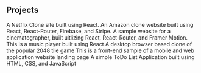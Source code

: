 ## Projects

<ProjectCard
	title='Netflix Clone'
	link='https://nflx-clone-np.web.app'
	bg='linear-gradient(to right, #111 0%, #E50914 100%)'>
	A Netflix Clone site built using React.
</ProjectCard>
<ProjectCard
	title='Amazon Clone'
	link='https://amzn-cln-np.web.app'
	bg='linear-gradient(to right, #131921 0%, #cd9042 100%)'>
	An Amazon clone website built using React, React-Router, Firebase, and Stripe.
</ProjectCard>
<ProjectCard
	title='InMoto'
	link='https://inmoto.netlify.app'
	bg='linear-gradient(to right, #23d997 0%, #D96ED4 100%)'>
	A sample website for a cinematographer, built uitlizing React, React-Router, and Framer Motion.
</ProjectCard>
<ProjectCard
	title='Waves Music Player'
	link='https://wavesmp.netlify.app'
	bg='linear-gradient(to right, #ffa5a5 0%, #f18080 100%)'>
	This is a music player built using React
</ProjectCard>
<ProjectCard
	title='2048 Clone'
	link='https://2048-game.on.fleek.co/'
	bg='linear-gradient(to right, #ffcea4 0%, #ffab6e 100%)'>
	A desktop browser based clone of the popular 2048 tile game
</ProjectCard>
<ProjectCard
	title='Pawfect Match'
	link='https://nikhilpatel87.github.io/pawfectmatch/'
	bg='linear-gradient(to right, #e4e5e6 0%, #00416A 100%)'>
	This is a front-end sample of a mobile and web application website landing
	page
</ProjectCard>
<ProjectCard
	title='ToDo List Web App'
	link='https://nikhilpatel87.github.io/TodoList/'
	bg='linear-gradient(to right, #00223E 0%, #FFA17F 100%)'>
	A simple ToDo List Application built using HTML, CSS, and JavaScript
</ProjectCard>
